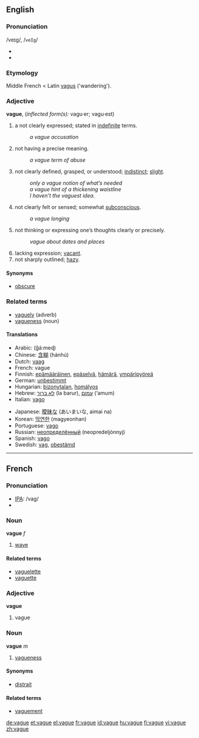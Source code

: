 ==English==
===Pronunciation===
/veɪg/, /<tt>veIg</tt>/
*{{audio|en-uk-vague.ogg|Audio (UK)}}
*{{audio|en-us-vague.ogg|Audio (US)}}

===Etymology===
Middle French < Latin [[vagus]] ('wandering').

===Adjective===
'''vague''', (''inflected form(s):'' vagu·er; vagu·est)

#a not clearly expressed; stated in [[indefinite]] terms.
#:''a vague accusation''
#not having a precise meaning.
#:''a vague term of abuse''
#not clearly defined, grasped, or understood; [[indistinct]]; [[slight]].
#:''only a vague notion of what’s needed''
#:''a vague hint of a thickening waistline''
#:''I haven’t the vaguest idea.''
#not clearly felt or sensed; somewhat [[subconscious]].
#:''a vague longing''
#not thinking or expressing one’s thoughts clearly or precisely.
#:''vague about dates and places''
#lacking expression; [[vacant]].
#not sharply outlined; [[hazy]].

====Synonyms====
*[[obscure]]

===Related terms===
*[[vaguely]] (adverb)
*[[vagueness]] (noun)

====Translations====
{{top}}
*Arabic: {{ARchar|[[غامض]]}} (ğá:meɖ)
*Chinese: [[含糊]] (hánhú)
*Dutch: [[vaag]]
*French: vague
*Finnish: [[epämääräinen]], [[epäselvä]], [[hämärä]], [[ympäripyöreä]]
*German: [[unbestimmt]]
*Hungarian: [[bizonytalan]], [[homályos]]
*Hebrew: [[לא ברור]] (la barur), [[עמום]] (‘amum)
*Italian: [[vago]]
{{mid}}
*Japanese: [[曖昧]]な (あいまいな, aimai na)
*Korean: [[막연한]] (magyeonhan)
*Portuguese: [[vago]] {{m}}
*Russian: [[неопределённый]] (neopredeljónnyj)
*Spanish: [[vago]]
*Swedish: [[vag]], [[obestämd]]
{{bottom}}


----

==French==
=== Pronunciation ===
*[[IPA]]: /vaɡ/
*{{audio|Fr-vague-fr-Paris.ogg|Audio (FR)}}

===Noun===
'''vague''' ''f''
#[[wave]]

====Related terms====
*[[vaguelette]]
*[[vaguette]]

===Adjective===
'''vague'''

# vague

===Noun===
'''vague''' ''m''

# [[vagueness]]

====Synonyms====
*[[distrait]]

====Related terms====
*[[vaguement]]

[[de:vague]]
[[et:vague]]
[[el:vague]]
[[fr:vague]]
[[id:vague]]
[[hu:vague]]
[[fi:vague]]
[[vi:vague]]
[[zh:vague]]